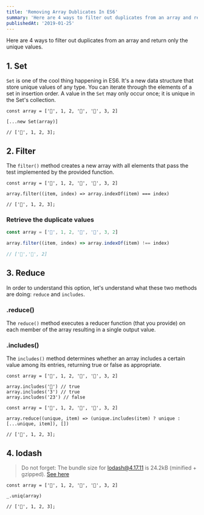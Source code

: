 ```yaml
---
title: 'Removing Array Dublicates In ES6'
summary: 'Here are 4 ways to filter out duplicates from an array and return only the unique values.'
publishedAt: '2019-01-25'
---
```


Here are 4 ways to filter out duplicates from an array and return only the unique values.

## 1. Set

`Set` is one of the cool thing happening in ES6. It's a new data structure that store unique values of any type. You can iterate through the elements of a set in insertion order. A value in the `Set` may only occur once; it is unique in the Set's collection.

```jsx:Set
const array = ['🦄', 1, 2, '🦄', '🦄', 3, 2]

[...new Set(array)]

// ['🦄', 1, 2, 3];
```

## 2. Filter

The `filter()` method creates a new array with all elements that pass the test implemented by the provided function.

```jsx:Filter
const array = ['🦄', 1, 2, '🦄', '🦄', 3, 2]

array.filter((item, index) => array.indexOf(item) === index)

// ['🦄', 1, 2, 3];
```

### Retrieve the duplicate values

```jsx
const array = ['🦄', 1, 2, '🦄', '🦄', 3, 2]

array.filter((item, index) => array.indexOf(item) !== index)

// ['🦄','🦄', 2]
```

## 3. Reduce

In order to understand this option, let's understand what these two methods are doing: `reduce` and `includes`.

### .reduce()

The `reduce()` method executes a reducer function (that you provide) on each member of the array resulting in a single output value.

### .includes()

The `includes()` method determines whether an array includes a certain value among its entries, returning true or false as appropriate.

```jsx:.includes()
const array = ['🦄', 1, 2, '🦄', '🦄', 3, 2]

array.includes('🦄') // true
array.includes('3') // true
array.includes('23') // false
```

```jsx:Reduce
const array = ['🦄', 1, 2, '🦄', '🦄', 3, 2]

array.reduce((unique, item) => (unique.includes(item) ? unique : [...unique, item]), [])

// ['🦄', 1, 2, 3];
```

## 4. lodash

> Do not forget: The bundle size for lodash@4.17.11 is 24.2kB (minified + gzipped). [See here](https://bundlephobia.com/result?p=lodash@4.17.11)

```jsx:lodash
const array = ['🦄', 1, 2, '🦄', '🦄', 3, 2]

_.uniq(array)

// ['🦄', 1, 2, 3];
```
